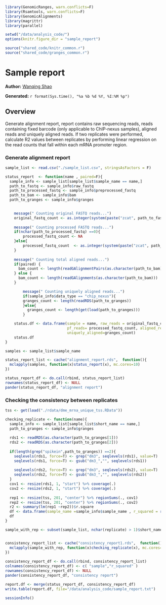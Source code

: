 ``` r
library(GenomicRanges, warn.conflicts=F)
library(Rsamtools, warn.conflicts=F)
library(GenomicAlignments)
library(magrittr)
library(parallel)

setwd("/data/analysis_code/")
options(knitr.figure_dir = "sample_report")

source("shared_code/knitr_common.r")
source("shared_code/granges_common.r")
```

# Sample report

**Author:** [Wanqing Shao](mailto:was@stowers.org)

**Generated:** `r format(Sys.time(), "%a %b %d %Y, %I:%M %p")`

## Overview

Generate alignment report, report contains raw sequencing reads, reads containing fixed barcode (only applicable to ChIP-nexus samples), aligned reads and uniquely aligned reads. If two replicates were performed, calculate R2 values between replicates by performing linear regression on the read counts that fall within each mRNA promoter region. 

### Generate alignment report
```r
sample_list <- read.csv("./sample_list.csv", stringsAsFactors = F)

status_report  <- function(name , paired=F){
  sample_info <- sample_list[sample_list$sample_name == name,]
  path_to_fastq <- sample_info$raw_fastq
  path_to_processed_fastq <- sample_info$preprocessed_fastq
  path_to_bam <- sample_info$bam
  path_to_granges <- sample_info$granges

  
	message(" Counting original FASTQ reads...")
	original_fastq_count <- as.integer(system(paste("zcat", path_to_fastq, "| wc -l"), intern=T))  / 4
	
	message(" Counting processed FASTQ reads...")
	if(nchar(path_to_processed_fastq) ==0){
		processed_fastq_count <- NA
	}else{
		processed_fastq_count  <- as.integer(system(paste("zcat", path_to_processed_fastq, "| wc -l"), intern=T))  / 4
	}
	
	message(" Counting total aligned reads...")
	if(paired) {
	  bam_count <- length(readGAlignmentPairs(as.character(path_to_bam)))
	} else {
	  bam_count <- length(readGAlignments(as.character(path_to_bam)))
	}

		message(" Counting uniquely aligned reads...")
		if(sample_info$data_type == "chip_nexus"){
	    granges_count <- length(readRDS(path_to_granges))
		}else{
		  granges_count <- length(get(load(path_to_granges)))
		}

	status.df <- data.frame(sample = name, raw_reads = original_fastq_count, 
	                        pf_reads= processed_fastq_count, aligned_reads=bam_count, 
	                        uniquely_aligned=granges_count)
	status.df
}

samples <- sample_list$sample_name

status_report_list <- cache("alignment_report.rds",  function(){
  mclapply(samples, function(x)status_report(x), mc.cores=10)
})

status_report_df <- do.call(rbind, status_report_list)
rownames(status_report_df) <- NULL
pander(status_report_df, "alignment report")

```

### Checking the consistency between replicates

```r
tss <- get(load("./rdata/dme_mrna_unique_tss.RData"))

checking_replicate <- function(name){
  sample_info <- sample_list[sample_list$short_name == name,]
  path_to_granges <- sample_info$granges
 
  rds1 <- readRDS(as.character(path_to_granges[1]))
  rds2 <- readRDS(as.character(path_to_granges[2]))
  
  if(length(grep("spikein",path_to_granges)) ==2){
    seqlevels(rds1, force=T) <- grep("dm3", seqlevels(rds1), value=T)
    seqlevels(rds1, force=T) <- gsub("dm3_","", seqlevels(rds1))
    
    seqlevels(rds2, force=T) <- grep("dm3", seqlevels(rds2), value=T)
    seqlevels(rds2, force=T) <- gsub("dm3_","", seqlevels(rds2))
  }
  cov1 <- resize(rds1, 1, "start") %>% coverage(.)
  cov2 <- resize(rds2, 1, "start") %>% coverage(.)
  
  rep1 <- resize(tss, 201, "center") %>% regionSums(., cov1)
  rep2 <- resize(tss, 201, "center") %>% regionSums(., cov2)
  r2 <- summary(lm(rep1 ~rep2))$r.square
  df <- data.frame(sample_name =sample_info$sample_name , r_squared = round(r2, digit=3))
  df
}

sample_with_rep <- subset(sample_list, nchar(replicate) > 1)$short_name %>% unique(.) 


consistency_report_list <- cache("consistency_report1.rds",  function(){
  mclapply(sample_with_rep, function(x)checking_replicate(x), mc.cores=4)
})
 
consistency_report_df <- do.call(rbind, consistency_report_list)
colnames(consistency_report_df) <- c( "sample","r_squared" )
rownames(consistency_report_df) <- NULL
pander(consistency_report_df, "consistency report")

report.df <- merge(status_report_df, consistency_report_df)
write.table(report.df, file="/data/analysis_code/sample_report.txt")  
```

```r
sessionInfo()
```